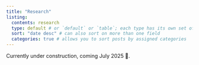 ```yaml
---
title: "Research"
listing: 
  contents: research
  type: default # or `default` or `table`; each type has its own set of yaml options to include
  sort: "date desc" # can also sort on more than one field
  categories: true # allows you to sort posts by assigned categories 
---
```

Currently under construction, coming July 2025 🚧.